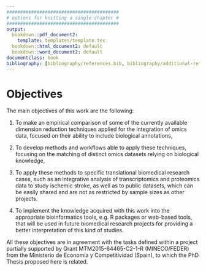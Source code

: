 ```yaml
---
#########################################
# options for knitting a single chapter #
#########################################
output:
  bookdown::pdf_document2:
    template: templates/template.tex
  bookdown::html_document2: default
  bookdown::word_document2: default
documentclass: book
bibliography: [bibliography/references.bib, bibliography/additional-references.bib]
---
```


# Objectives {#objectives}
\chaptermark{Objectives}
\minitoc <!-- this will include a mini table of contents-->

<!-- LaTeX normally does not indent the first line after a heading - however, it does so after the mini table of contents. You can manually tell it not to with \noindent -->
\noindent The main objectives of this work are the following:

1. To make an empirical comparison of some of the currently available dimension reduction techniques applied for the integration of omics data, focused on their ability to include biological annotations,

2. To develop methods and workflows able to apply these techniques, focusing on the matching of distinct omics datasets relying on biological knowledge,

3. To apply these methods to specific translational biomedical research cases, such as an integrative analysis of transcriptomics and proteomics data to study ischemic stroke, as well as to public datasets, which can be easily shared and are not as restricted by sample sizes as other projects.

4. To implement the knowledge acquired with this work into the appropriate bioinformatics tools, e.g. R packages or web-based tools, that will be used in future biomedical research projects for providing a better interpretation of this kind of studies.

All these objectives are in agreement with the tasks defined within a project partially supported by Grant MTM2015-64465-C2-1-R (MINECO/FEDER) from the Ministerio de Economía y Competitividad (Spain), to which the PhD Thesis proposed here is related.


